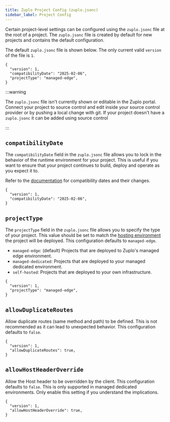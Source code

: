 ```yaml
---
title: Zuplo Project Config (zuplo.jsonc)
sidebar_label: Project Config
---
```


Certain project-level settings can be configured using the `zuplo.jsonc` file at
the root of a project. The `zuplo.jsonc` file is created by default for new
projects and contains the default configuration.

The default `zuplo.jsonc` file is shown below. The only current valid `version`
of the file is `1`.

```jsonc
{
  "version": 1,
  "compatibilityDate": "2025-02-06",
  "projectType": "managed-edge",
}
```

:::warning

The `zuplo.jsonc` file isn't currently shown or editable in the Zuplo portal.
Connect your project to source control and edit inside your source control
provider or by pushing a local change with git. If your project doesn't have a
`zuplo.jsonc` it can be added using source control

:::

## `compatibilityDate`

The `compatibilityDate` field in the `zuplo.jsonc` file allows you to lock in
the behavior of the runtime environment for your project. This is useful if you
want to ensure that your project continues to build, deploy and operate as you
expect it to.

Refer to the [documentation](./compatibility-dates.mdx) for compatibility dates
and their changes.

```jsonc
{
  "version": 1,
  "compatibilityDate": "2025-02-06",
}
```

## `projectType`

The `projectType` field in the `zuplo.jsonc` file allows you to specify the type
of your project. This value should be set to match the
[hosting environment](../articles/hosting-options.mdx) the project will be
deployed. This configuration defaults to `managed-edge`.

- `managed-edge`: (default) Projects that are deployed to Zuplo's managed edge
  environment.
- `managed-dedicated`: Projects that are deployed to your managed dedicated
  environment.
- `self-hosted`: Projects that are deployed to your own infrastructure.

```jsonc
{
  "version": 1,
  "projectType": "managed-edge",
}
```

## `allowDuplicateRoutes`

Allow duplicate routes (same method and path) to be defined. This is not
recommended as it can lead to unexpected behavior. This configuration defaults
to `false`.

```jsonc
{
  "version": 1,
  "allowDuplicateRoutes": true,
}
```

## `allowHostHeaderOverride`

Allow the Host header to be overridden by the client. This configuration
defaults to `false`. This is only supported in managed dedicated environments.
Only enable this setting if you understand the implications.

```jsonc
{
  "version": 1,
  "allowHostHeaderOverride": true,
}
```
